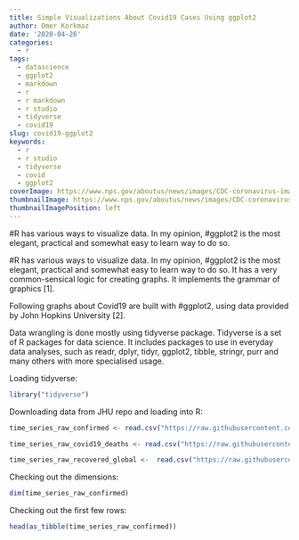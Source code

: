 ```yaml
---
title: Simple Visualizations About Covid19 Cases Using ggplot2
author: Omer Korkmaz
date: '2020-04-26'
categories:
  - r
tags:
  - datascience
  - ggplot2
  - markdown
  - r
  - r markdown
  - r studio
  - tidyverse
  - covid19
slug: covid19-ggplot2
keywords:
  - r
  - r studio
  - tidyverse
  - covid
  - ggplot2
coverImage: https://www.nps.gov/aboutus/news/images/CDC-coronavirus-image-23311-for-web.jpg?maxwidth=650&autorotate=false
thumbnailImage: https://www.nps.gov/aboutus/news/images/CDC-coronavirus-image-23311-for-web.jpg?maxwidth=650&autorotate=false
thumbnailImagePosition: left
---
```


#R has various ways to visualize data. In my opinion, #ggplot2 is the most elegant, practical and somewhat easy to learn way to do so. 
<!--more-->

#R has various ways to visualize data. In my opinion, #ggplot2 is the most elegant, practical and somewhat easy to learn way to do so. It has a very common-sensical logic for creating graphs. It implements the grammar of graphics [1]. 

Following graphs about Covid19 are built with #ggplot2, using data provided by John Hopkins University [2].

Data wrangling is done mostly using tidyverse package. Tidyverse is a set of R packages for data science. It includes packages to use in everyday data analyses, such as readr, dplyr, tidyr, ggplot2, tibble, stringr, purr and many others with more specialised usage.

Loading tidyverse:

```r
library("tidyverse")
```

Downloading data from JHU repo and loading into R:

```r
time_series_raw_confirmed <- read.csv("https://raw.githubusercontent.com/CSSEGISandData/COVID-19/master/csse_covid_19_data/csse_covid_19_time_series/time_series_covid19_confirmed_global.csv")

time_series_raw_covid19_deaths <- read.csv("https://raw.githubusercontent.com/CSSEGISandData/COVID-19/master/csse_covid_19_data/csse_covid_19_time_series/time_series_covid19_deaths_global.csv")

time_series_raw_recovered_global <-  read.csv("https://raw.githubusercontent.com/CSSEGISandData/COVID-19/master/csse_covid_19_data/csse_covid_19_time_series/time_series_covid19_recovered_global.csv")
```

Checking out the dimensions:

```r
dim(time_series_raw_confirmed)
```

Checking out the first few rows:
```r
head(as_tibble(time_series_raw_confirmed))
```

